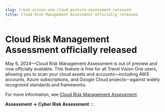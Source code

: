```yaml
---
slug: trend-vision-one-cloud-posture-assessment-released
title: Cloud Risk Management Assessment officially released
---
```

# Cloud Risk Management Assessment officially released

May 6, 2024—Cloud Risk Management Assessment is out of preview and now officially available. This feature is free for all Trend Vision One users, allowing you to scan your cloud assets and accounts—including AWS accounts, Azure subscriptions, and Google Cloud projects—against widely recognized standards and frameworks.

For more information, see [Cloud Risk Management Assessment](cloud-posture-assessment-intro.mdx).

**Assessment → Cyber Risk Assessment**
:::
